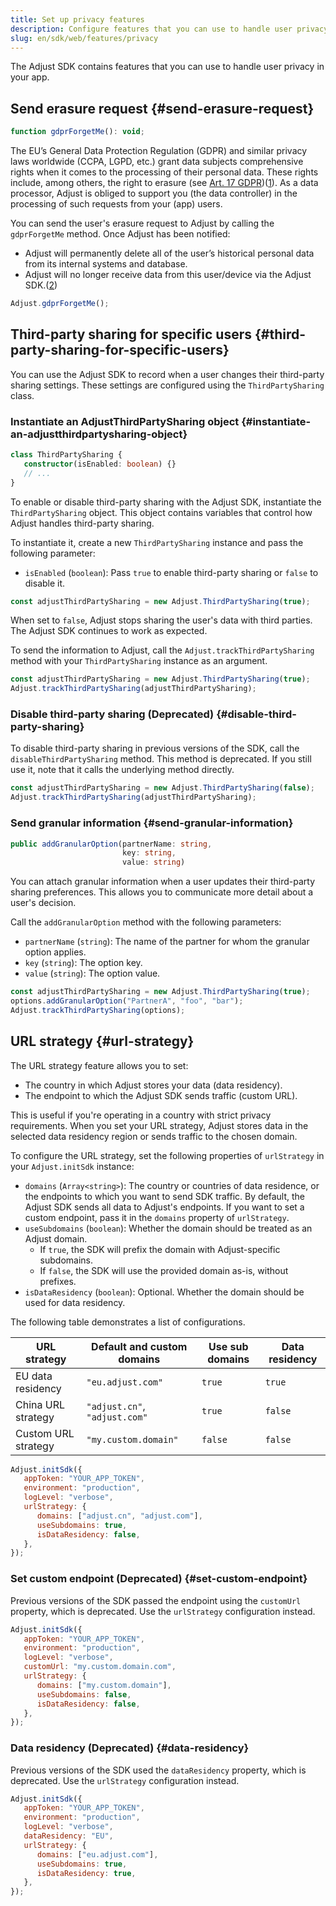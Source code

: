 ```yaml
---
title: Set up privacy features
description: Configure features that you can use to handle user privacy in your app.
slug: en/sdk/web/features/privacy
---
```


The Adjust SDK contains features that you can use to handle user privacy in your app.

## Send erasure request {#send-erasure-request}

<CodeBlock title="Method signature">

```js
function gdprForgetMe(): void;
```

</CodeBlock>

The EU’s General Data Protection Regulation (GDPR) and similar privacy laws worldwide (CCPA, LGPD, etc.) grant data subjects comprehensive rights when it comes to the processing of their personal data. These rights include, among others, the right to erasure (see [Art. 17 GDPR](https://gdpr.eu/article-17-right-to-be-forgotten/))([1](https://help.adjust.com/en/article/gdpr#ref-1)). As a data processor, Adjust is obliged to support you (the data controller) in the processing of such requests from your (app) users.

You can send the user's erasure request to Adjust by calling the `gdprForgetMe` method. Once Adjust has been notified:

- Adjust will permanently delete all of the user’s historical personal data from its internal systems and database.
- Adjust will no longer receive data from this user/device via the Adjust SDK.([2](https://help.adjust.com/en/article/gdpr#ref-2))

```js
Adjust.gdprForgetMe();
```

## Third-party sharing for specific users {#third-party-sharing-for-specific-users}

<MinorVersion
   added="5.7.0"
   link="https://github.com/adjust/web_sdk/releases/tag/v5.7.0"
/>

You can use the Adjust SDK to record when a user changes their third-party sharing settings. These settings are configured using the `ThirdPartySharing` class.

### Instantiate an AdjustThirdPartySharing object {#instantiate-an-adjustthirdpartysharing-object}

<CodeBlock title="Method signature">

```ts
class ThirdPartySharing {
   constructor(isEnabled: boolean) {}
   // ...
}
```

</CodeBlock>

To enable or disable third-party sharing with the Adjust SDK, instantiate the `ThirdPartySharing` object. This object contains variables that control how Adjust handles third-party sharing.

To instantiate it, create a new `ThirdPartySharing` instance and pass the following parameter:

- `isEnabled` (`boolean`): Pass `true` to enable third-party sharing or `false` to disable it.

```ts
const adjustThirdPartySharing = new Adjust.ThirdPartySharing(true);
```

When set to `false`, Adjust stops sharing the user's data with third parties. The Adjust SDK continues to work as expected.

To send the information to Adjust, call the `Adjust.trackThirdPartySharing` method with your `ThirdPartySharing` instance as an argument.

```ts
const adjustThirdPartySharing = new Adjust.ThirdPartySharing(true);
Adjust.trackThirdPartySharing(adjustThirdPartySharing);
```

### Disable third-party sharing (Deprecated) {#disable-third-party-sharing}

<MinorVersion
   removed="5.7.0"
   link="https://github.com/adjust/web_sdk/releases/tag/v5.7.0"
/>

To disable third-party sharing in previous versions of the SDK, call the `disableThirdPartySharing` method. This method is deprecated. If you still use it, note that it calls the underlying method directly.

```ts
const adjustThirdPartySharing = new Adjust.ThirdPartySharing(false);
Adjust.trackThirdPartySharing(adjustThirdPartySharing);
```

### Send granular information {#send-granular-information}

<CodeBlock title="Method signature">

```ts
public addGranularOption(partnerName: string,
                         key: string,
                         value: string)
```

</CodeBlock>

You can attach granular information when a user updates their third-party sharing preferences. This allows you to communicate more detail about a user's decision.

Call the `addGranularOption` method with the following parameters:

- `partnerName` (`string`): The name of the partner for whom the granular option applies.
- `key` (`string`): The option key.
- `value` (`string`): The option value.

```ts
const adjustThirdPartySharing = new Adjust.ThirdPartySharing(true);
options.addGranularOption("PartnerA", "foo", "bar");
Adjust.trackThirdPartySharing(options);
```

## URL strategy {#url-strategy}

<MinorVersion
   changed="5.7.0"
   link="https://github.com/adjust/web_sdk/releases/tag/v5.7.0"
/>

The URL strategy feature allows you to set:

- The country in which Adjust stores your data (data residency).
- The endpoint to which the Adjust SDK sends traffic (custom URL).

This is useful if you're operating in a country with strict privacy requirements. When you set your URL strategy, Adjust stores data in the selected data residency region or sends traffic to the chosen domain.

To configure the URL strategy, set the following properties of `urlStrategy` in your `Adjust.initSdk` instance:

- `domains` (`Array<string>`): The country or countries of data residence, or the endpoints to which you want to send SDK traffic. By default, the Adjust SDK sends all data to Adjust's endpoints. If you want to set a custom endpoint, pass it in the `domains` property of `urlStrategy`.
- `useSubdomains` (`boolean`): Whether the domain should be treated as an Adjust domain.
   - If `true`, the SDK will prefix the domain with Adjust-specific subdomains.
   - If `false`, the SDK will use the provided domain as-is, without prefixes.
- `isDataResidency` (`boolean`): Optional. Whether the domain should be used for data residency.

The following table demonstrates a list of configurations.

| URL strategy        | Default and custom domains    | Use sub domains | Data residency |
| ------------------- | ----------------------------- | --------------- | -------------- |
| EU data residency   | `"eu.adjust.com"`             | `true`          | `true`         |
| China URL strategy  | `"adjust.cn"`, `"adjust.com"` | `true`          | `false`        |
| Custom URL strategy | `"my.custom.domain"`          | `false`         | `false`        |

```js
Adjust.initSdk({
   appToken: "YOUR_APP_TOKEN",
   environment: "production",
   logLevel: "verbose",
   urlStrategy: {
      domains: ["adjust.cn", "adjust.com"],
      useSubdomains: true,
      isDataResidency: false,
   },
});
```

### Set custom endpoint (Deprecated) {#set-custom-endpoint}

<MinorVersion
   removed="5.7.0"
   link="https://github.com/adjust/web_sdk/releases/tag/v5.7.0"
/>

Previous versions of the SDK passed the endpoint using the `customUrl` property, which is deprecated. Use the `urlStrategy` configuration instead.

<CodeBlock del="{range: 5}" ins="{range: 6-10}">

```js
Adjust.initSdk({
   appToken: "YOUR_APP_TOKEN",
   environment: "production",
   logLevel: "verbose",
   customUrl: "my.custom.domain.com",
   urlStrategy: {
      domains: ["my.custom.domain"],
      useSubdomains: false,
      isDataResidency: false,
   },
});
```

</CodeBlock>

### Data residency (Deprecated) {#data-residency}

<MinorVersion
   removed="5.7.0"
   link="https://github.com/adjust/web_sdk/releases/tag/v5.7.0"
/>

Previous versions of the SDK used the `dataResidency` property, which is deprecated. Use the `urlStrategy` configuration instead.

<CodeBlock del="{range: 5}" ins="{range: 6-10}">

```js
Adjust.initSdk({
   appToken: "YOUR_APP_TOKEN",
   environment: "production",
   logLevel: "verbose",
   dataResidency: "EU",
   urlStrategy: {
      domains: ["eu.adjust.com"],
      useSubdomains: true,
      isDataResidency: true,
   },
});
```

</CodeBlock>

